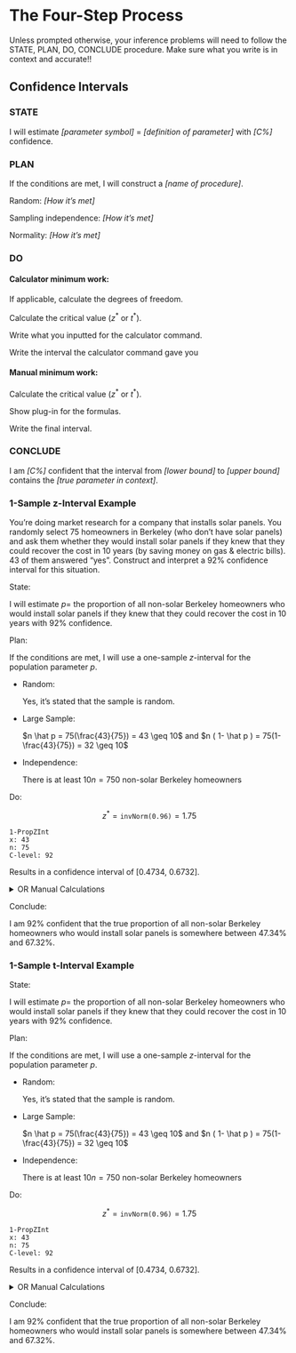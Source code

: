 # The Four-Step Process

Unless prompted otherwise, your inference problems will need to follow the STATE, PLAN, DO, CONCLUDE procedure. Make sure what you write is in context and accurate!!

## Confidence Intervals

### STATE

I will estimate *[parameter symbol]* = *[definition of parameter]* with *[C%]* confidence.

### PLAN

If the conditions are met, I will construct a *[name of procedure]*.

Random: *[How it's met]*

Sampling independence: *[How it's met]*

Normality: *[How it's met]*

### DO

#### Calculator minimum work:

If applicable, calculate the degrees of freedom.

Calculate the critical value ($z^\ast$ or $t^\ast$).

Write what you inputted for the calculator command.

Write the interval the calculator command gave you

#### Manual minimum work:

Calculate the critical value ($z^\ast$ or $t^\ast$).

Show plug-in for the formulas.

Write the final interval.

### CONCLUDE

I am *[C%]* confident that the interval from *[lower bound]* to *[upper bound]* contains the *[true parameter in context]*.

### 1-Sample z-Interval Example

You’re doing market research for a company that installs solar panels. You randomly select 75 homeowners in Berkeley (who don’t have solar panels) and ask them whether they would install solar panels if they knew that they could recover the cost in 10 years (by saving money on gas & electric bills). 43 of them answered “yes”. Construct and interpret a 92% confidence interval for this situation.

State: 

I will estimate $p=$ the proportion of all non-solar Berkeley homeowners who would install solar panels if they knew that they could recover the cost in 10 years with 92% confidence. 

Plan:

If the conditions are met, I will use a one-sample $z$-interval for the population parameter $p$.

- Random: 

    Yes, it’s stated that the sample is random.

- Large Sample:

    $n \hat p = 75(\frac{43}{75}) = 43 \geq 10$ and $n ( 1- \hat p ) = 75(1- \frac{43}{75}) = 32 \geq 10$

- Independence:

    There is at least $10n=750$ non-solar Berkeley homeowners

Do:

$$z ^\ast = \texttt{invNorm(0.96)} = 1.75$$

```
1-PropZInt
x: 43
n: 75
C-level: 92
```

Results in a confidence interval of [0.4734, 0.6732].

<details>
<summary>
OR Manual Calculations
</summary>

$$z ^\ast = \texttt{invNorm(0.96)} = 1.75$$

$$
\begin{align}
CI_92 &= \hat p \pm z^\ast \cdot \sqrt{\frac{\hat p ( 1- \hat p)}{n}} \\
&= 0.5733 \pm 1.75 \sqrt{\frac{0.5733 ( 1- 0.5733)}{75}} \\
&= [0.4734, 0.6732]
\end{align}
$$

</details>



Conclude:

I am 92% confident that the true proportion of all non-solar Berkeley homeowners who would install solar panels is somewhere between 47.34% and 67.32%.

### 1-Sample t-Interval Example



State: 

I will estimate $p=$ the proportion of all non-solar Berkeley homeowners who would install solar panels if they knew that they could recover the cost in 10 years with 92% confidence. 

Plan:

If the conditions are met, I will use a one-sample $z$-interval for the population parameter $p$.

- Random: 

    Yes, it’s stated that the sample is random.

- Large Sample:

    $n \hat p = 75(\frac{43}{75}) = 43 \geq 10$ and $n ( 1- \hat p ) = 75(1- \frac{43}{75}) = 32 \geq 10$

- Independence:

    There is at least $10n=750$ non-solar Berkeley homeowners

Do:

$$z ^\ast = \texttt{invNorm(0.96)} = 1.75$$

```
1-PropZInt
x: 43
n: 75
C-level: 92
```

Results in a confidence interval of [0.4734, 0.6732].

<details>
<summary>
OR Manual Calculations
</summary>

$$z ^\ast = \texttt{invNorm(0.96)} = 1.75$$

$$
\begin{align}
CI_92 &= \hat p \pm z^\ast \cdot \sqrt{\frac{\hat p ( 1- \hat p)}{n}} \\
&= 0.5733 \pm 1.75 \sqrt{\frac{0.5733 ( 1- 0.5733)}{75}} \\
&= [0.4734, 0.6732]
\end{align}
$$

</details>



Conclude:

I am 92% confident that the true proportion of all non-solar Berkeley homeowners who would install solar panels is somewhere between 47.34% and 67.32%.
